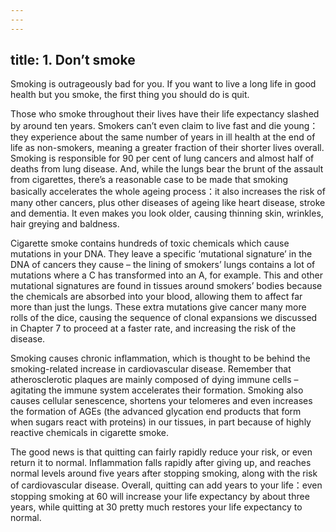 ```yaml
---
---
---
```

title: 1. Don’t smoke
---



Smoking is outrageously bad for you. If you want to live a long life in good health but you smoke, the first thing you should do is quit.

Those who smoke throughout their lives have their life expectancy slashed by around ten years. Smokers can’t even claim to live fast and die young：they experience about the same number of years in ill health at the end of life as non-smokers, meaning a greater fraction of their shorter lives overall. Smoking is responsible for 90 per cent of lung cancers and almost half of deaths from lung disease. And, while the lungs bear the brunt of the assault from cigarettes, there’s a reasonable case to be made that smoking basically accelerates the whole ageing process：it also increases the risk of many other cancers, plus other diseases of ageing like heart disease, stroke and dementia. It even makes you look older, causing thinning skin, wrinkles, hair greying and baldness.

Cigarette smoke contains hundreds of toxic chemicals which cause mutations in your DNA. They leave a specific ‘mutational signature’ in the DNA of cancers they cause – the lining of smokers’ lungs contains a lot of mutations where a C has transformed into an A, for example. This and other mutational signatures are found in tissues around smokers’ bodies because the chemicals are absorbed into your blood, allowing them to affect far more than just the lungs. These extra mutations give cancer many more rolls of the dice, causing the sequence of clonal expansions we discussed in Chapter 7 to proceed at a faster rate, and increasing the risk of the disease.

Smoking causes chronic inflammation, which is thought to be behind the smoking-related increase in cardiovascular disease. Remember that atherosclerotic plaques are mainly composed of dying immune cells – agitating the immune system accelerates their formation. Smoking also causes cellular senescence, shortens your telomeres and even increases the formation of AGEs (the advanced glycation end products that form when sugars react with proteins) in our tissues, in part because of highly reactive chemicals in cigarette smoke.

The good news is that quitting can fairly rapidly reduce your risk, or even return it to normal. Inflammation falls rapidly after giving up, and reaches normal levels around five years after stopping smoking, along with the risk of cardiovascular disease. Overall, quitting can add years to your life：even stopping smoking at 60 will increase your life expectancy by about three years, while quitting at 30 pretty much restores your life expectancy to normal.